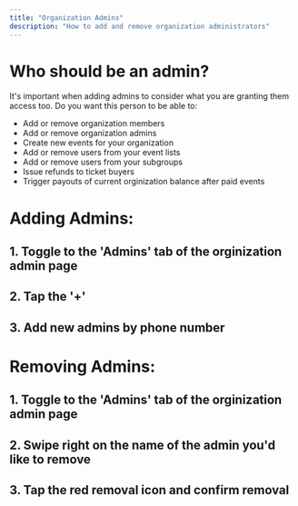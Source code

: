 ```yaml
---
title: "Organization Admins"
description: "How to add and remove organization administrators"
---
```

# Who should be an admin?
It's important when adding admins to consider what you are granting them access too. Do you want this person to be able to:
- Add or remove organization members
- Add or remove organization admins
- Create new events for your organization
- Add or remove users from your event lists
- Add or remove users from your subgroups
- Issue refunds to ticket buyers
- Trigger payouts of current orginization balance after paid events

#
# Adding Admins:
## 1. Toggle to the 'Admins' tab of the orginization admin page
## 2. Tap the '+'
## 3. Add new admins by phone number

#
# Removing Admins:
## 1. Toggle to the 'Admins' tab of the orginization admin page
## 2. Swipe right on the name of the admin you'd like to remove
## 3. Tap the red removal icon and confirm removal 